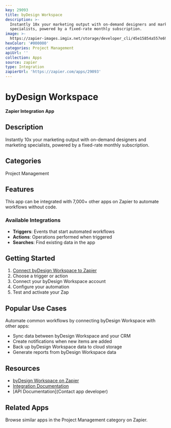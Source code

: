 ```yaml
---
key: 29093
title: byDesign Workspace
description: >-
  Instantly 10x your marketing output with on-demand designers and marketing
  specialists, powered by a fixed-rate monthly subscription.
image: >-
  https://zapier-images.imgix.net/storage/developer_cli/45e15854a557e69663c985ea10389869_2.png?auto=format%2Ccompress&ixlib=python-3.0.0&q=50
hexColor: '#000000'
categories: Project Management
apiUrl: ''
collection: Apps
source: zapier
type: Integration
zapierUrl: 'https://zapier.com/apps/29093'
---
```

# byDesign Workspace

**Zapier Integration App**

## Description

Instantly 10x your marketing output with on-demand designers and marketing specialists, powered by a fixed-rate monthly subscription.

## Categories

Project Management

## Features

This app can be integrated with 7,000+ other apps on Zapier to automate workflows without code.

### Available Integrations

- **Triggers**: Events that start automated workflows
- **Actions**: Operations performed when triggered
- **Searches**: Find existing data in the app

## Getting Started

1. [Connect byDesign Workspace to Zapier](https://zapier.com/apps/29093)
2. Choose a trigger or action
3. Connect your byDesign Workspace account
4. Configure your automation
5. Test and activate your Zap

## Popular Use Cases

Automate common workflows by connecting byDesign Workspace with other apps:

- Sync data between byDesign Workspace and your CRM
- Create notifications when new items are added
- Back up byDesign Workspace data to cloud storage
- Generate reports from byDesign Workspace data

## Resources

- [byDesign Workspace on Zapier](https://zapier.com/apps/29093)
- [Integration Documentation](https://zapier.com/apps/29093/integrations)
- [API Documentation](Contact app developer)

## Related Apps

Browse similar apps in the Project Management category on Zapier.
